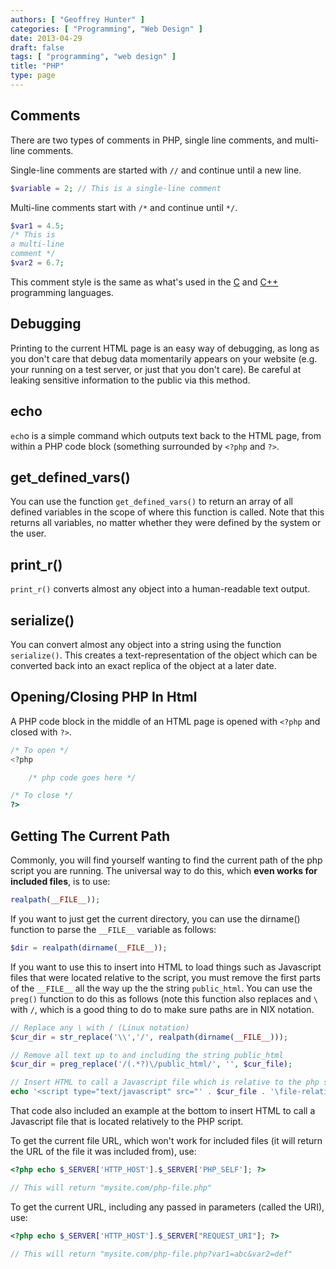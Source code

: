 ```yaml
---
authors: [ "Geoffrey Hunter" ]
categories: [ "Programming", "Web Design" ]
date: 2013-04-29
draft: false
tags: [ "programming", "web design" ]
title: "PHP"
type: page
---
```


## Comments

There are two types of comments in PHP, single line comments, and multi-line comments.

Single-line comments are started with `//` and continue until a new line.

```php
$variable = 2; // This is a single-line comment
```

Multi-line comments start with `/*` and continue until `*/`.

```php
$var1 = 4.5;
/* This is
a multi-line
comment */
$var2 = 6.7;
```

This comment style is the same as what's used in the [C](/programming/languages/c) and [C++](/programming/languages/c-plus-plus) programming languages.

## Debugging

Printing to the current HTML page is an easy way of debugging, as long as you don't care that debug data momentarily appears on your website (e.g. your running on a test server, or just that you don't care). Be careful at leaking sensitive information to the public via this method.

## echo

`ech`o is a simple command which outputs text back to the HTML page, from within a PHP code block (something surrounded by `<?php` and `?>`.

## get_defined_vars()

You can use the function `get_defined_vars()` to return an array of all defined variables in the scope of where this function is called. Note that this returns all variables, no matter whether they were defined by the system or the user.

## print_r()

`print_r()` converts almost any object into a human-readable text output.

## serialize()

You can convert almost any object into a string using the function `serialize()`. This creates a text-representation of the object which can be converted back into an exact replica of the object at a later date.

## Opening/Closing PHP In Html

A PHP code block in the middle of an HTML page is opened with `<?php` and closed with `?>`.

```php    
/* To open */
<?php

    /* php code goes here */

/* To close */
?>
```

## Getting The Current Path

Commonly, you will find yourself wanting to find the current path of the php script you are running. The universal way to do this, which **even works for included files**, is to use:

```php    
realpath(__FILE__));
```

If you want to just get the current directory, you can use the dirname() function to parse the `__FILE__` variable as follows:

```php 
$dir = realpath(dirname(__FILE__));
```

If you want to use this to insert into HTML to load things such as Javascript files that were located relative to the script, you must remove the first parts of the `__FILE__` all the way up the the string `public_html`. You can use the `preg()` function to do this as follows (note this function also replaces and `\` with `/`, which is a good thing to do to make sure paths are in NIX notation.

```php
// Replace any \ with / (Linux notation)
$cur_dir = str_replace('\\','/', realpath(dirname(__FILE__)));

// Remove all text up to and including the string public_html
$cur_dir = preg_replace('/(.*?)\/public_html/', '', $cur_file);

// Insert HTML to call a Javascript file which is relative to the php script (example)
echo '<script type="text/javascript" src="' . $cur_file . '\file-relative-to-php-script.js"></script>';
```

That code also included an example at the bottom to insert HTML to call a Javascript file that is located relatively to the PHP script.

To get the current file URL, which won't work for included files (it will return the URL of the file it was included from), use:

```php 
<?php echo $_SERVER['HTTP_HOST'].$_SERVER['PHP_SELF']; ?>

// This will return "mysite.com/php-file.php"
```

To get the current URL, including any passed in parameters (called the URI), use:

```php
<?php echo $_SERVER['HTTP_HOST'].$_SERVER["REQUEST_URI"]; ?>

// This will return "mysite.com/php-file.php?var1=abc&var2=def"
```